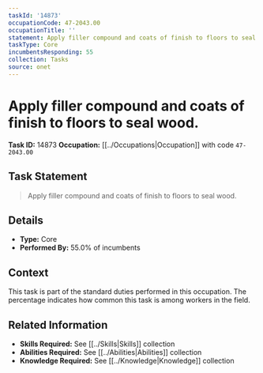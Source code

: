```yaml
---
taskId: '14873'
occupationCode: 47-2043.00
occupationTitle: ''
statement: Apply filler compound and coats of finish to floors to seal wood.
taskType: Core
incumbentsResponding: 55
collection: Tasks
source: onet
---
```

# Apply filler compound and coats of finish to floors to seal wood.

**Task ID:** 14873
**Occupation:** [[../Occupations|Occupation]] with code `47-2043.00`

## Task Statement

> Apply filler compound and coats of finish to floors to seal wood.

## Details

- **Type:** Core
- **Performed By:** 55.0% of incumbents

## Context

This task is part of the standard duties performed in this occupation. The percentage indicates how common this task is among workers in the field.

## Related Information

- **Skills Required:** See [[../Skills|Skills]] collection
- **Abilities Required:** See [[../Abilities|Abilities]] collection
- **Knowledge Required:** See [[../Knowledge|Knowledge]] collection
